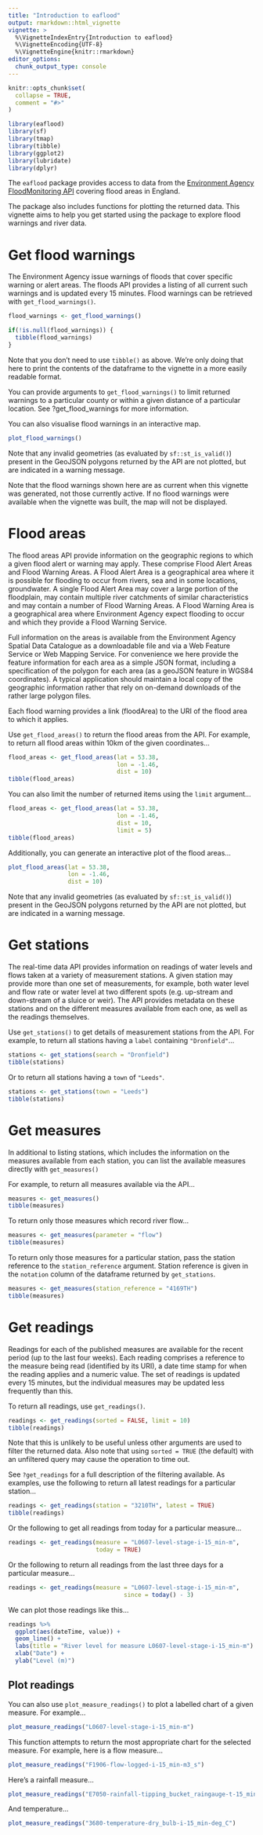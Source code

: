 ```yaml
---
title: "Introduction to eaflood"
output: rmarkdown::html_vignette
vignette: >
  %\VignetteIndexEntry{Introduction to eaflood}
  %\VignetteEncoding{UTF-8}
  %\VignetteEngine{knitr::rmarkdown}
editor_options: 
  chunk_output_type: console
---
```


```r
knitr::opts_chunk$set(
  collapse = TRUE,
  comment = "#>"
)
```

```r
library(eaflood)
library(sf)
library(tmap)
library(tibble)
library(ggplot2)
library(lubridate)
library(dplyr)
```

The `eaflood` package provides access to data from the 
[Environment Agency FloodMonitoring API](https://environment.data.gov.uk/flood-monitoring/doc/reference) 
covering flood areas in England.

The package also includes functions for plotting the returned data. This 
vignette aims to help you get started using the package to explore flood 
warnings and river data.

# Get flood warnings

The Environment Agency issue warnings of floods that cover specific warning or 
alert areas. The floods API provides a listing of all current such warnings and 
is updated every 15 minutes. Flood warnings can be retrieved with 
`get_flood_warnings()`.

```r
flood_warnings <- get_flood_warnings()

if(!is.null(flood_warnings)) {
  tibble(flood_warnings)
}
```

Note that you don't need to use `tibble()` as above. We're only doing that here 
to print the contents of the dataframe to the vignette in a more easily 
readable format.

You can provide arguments to `get_flood_warnings()` to limit returned warnings 
to a particular county or within a given distance of a particular location. 
See ?get_flood_warnings for more information.

You can also visualise flood warnings in an interactive map.

```r
plot_flood_warnings()
```

Note that any invalid geometries (as evaluated by `sf::st_is_valid()`) present 
in the GeoJSON polygons returned by the API are not plotted, but are indicated 
in a warning message.

Note that the flood warnings shown here are as current when this vignette was 
generated, not those currently active. If no flood warnings were available when 
the vignette was built, the map will not be displayed.

# Flood areas

The flood areas API provide information on the geographic regions to which a 
given flood alert or warning may apply. These comprise Flood Alert Areas and 
Flood Warning Areas. A Flood Alert Area is a geographical area where it is 
possible for flooding to occur from rivers, sea and in some locations, 
groundwater. A single Flood Alert Area may cover a large portion of the 
floodplain, may contain multiple river catchments of similar characteristics 
and may contain a number of Flood Warning Areas. A Flood Warning Area is a 
geographical area where Environment Agency expect flooding to occur and which 
they provide a Flood Warning Service.

Full information on the areas is available from the Environment Agency Spatial 
Data Catalogue as a downloadable file and via a Web Feature Service or Web 
Mapping Service. For convenience we here provide the feature information for 
each area as a simple JSON format, including a specification of the polygon for 
each area (as a geoJSON feature in WGS84 coordinates). A typical application 
should maintain a local copy of the geographic information rather that rely on 
on-demand downloads of the rather large polygon files.

Each flood warning provides a link (floodArea) to the URI of the flood area to 
which it applies.

Use `get_flood_areas()` to return the flood areas from the API. For example, 
to return all flood areas within 10km of the given coordinates... 

```r
flood_areas <- get_flood_areas(lat = 53.38,
                               lon = -1.46,
                               dist = 10)
tibble(flood_areas)
```

You can also limit the number of returned items using the `limit` argument...

```r
flood_areas <- get_flood_areas(lat = 53.38,
                               lon = -1.46,
                               dist = 10, 
                               limit = 5)
tibble(flood_areas)
```

Additionally, you can generate an interactive plot of the flood areas...

```r
plot_flood_areas(lat = 53.38,
                 lon = -1.46,
                 dist = 10)
```

Note that any invalid geometries (as evaluated by `sf::st_is_valid()`) present 
in the GeoJSON polygons returned by the API are not plotted, but are indicated 
in a warning message.

# Get stations

The real-time data API provides information on readings of water levels and 
flows taken at a variety of measurement stations. A given station may provide 
more than one set of measurements, for example, both water level and flow rate 
or water level at two different spots (e.g. up-stream and down-stream of a 
sluice or weir). The API provides metadata on these stations and on the 
different measures available from each one, as well as the readings themselves.

Use `get_stations()` to get details of measurement stations from the API. For 
example, to return all stations having a `label` containing `"Dronfield"`... 

```r
stations <- get_stations(search = "Dronfield")
tibble(stations)
```

Or to return all stations having a `town` of `"Leeds"`.

```r
stations <- get_stations(town = "Leeds")
tibble(stations)
```

# Get measures

In additional to listing stations, which includes the information on the 
measures available from each station, you can list the available measures 
directly with `get_measures()`

For example, to return all measures available via the API...

```r
measures <- get_measures()
tibble(measures)
```

To return only those measures which record river flow...

```r
measures <- get_measures(parameter = "flow")
tibble(measures)
```

To return only those measures for a particular station, pass the station 
reference to the `station_reference` argument. Station reference is given in 
the `notation` column of the dataframe returned by `get_stations`. 

```r
measures <- get_measures(station_reference = "4169TH")
tibble(measures)
```

# Get readings

Readings for each of the published measures are available for the recent period 
(up to the last four weeks). Each reading comprises a reference to the measure 
being read (identified by its URI), a date time stamp for when the reading 
applies and a numeric value. The set of readings is updated every 15 minutes, 
but the individual measures may be updated less frequently than this.

To return all readings, use `get_readings()`.

```r
readings <- get_readings(sorted = FALSE, limit = 10)
tibble(readings)
```

Note that this is unlikely to be useful unless other arguments are used to 
filter the returned data. Also note that using `sorted = TRUE` (the default) 
with an unfiltered query may cause the operation to time out.

See `?get_readings` for a full description of the filtering available. As 
examples, use the following to return all latest readings for a particular 
station...

```r
readings <- get_readings(station = "3210TH", latest = TRUE)
tibble(readings)
```

Or the following to get all readings from today for a particular measure...

```r
readings <- get_readings(measure = "L0607-level-stage-i-15_min-m", 
                         today = TRUE)
```

Or the following to return all readings from the last three days for a 
particular measure...

```r
readings <- get_readings(measure = "L0607-level-stage-i-15_min-m", 
                                 since = today() - 3)

```

We can plot those readings like this...

```r
readings %>% 
  ggplot(aes(dateTime, value)) + 
  geom_line() + 
  labs(title = "River level for measure L0607-level-stage-i-15_min-m") +
  xlab("Date") +
  ylab("Level (m)")
```

## Plot readings 

You can also use `plot_measure_readings()` to plot a labelled chart of a given measure. For example...

```r
plot_measure_readings("L0607-level-stage-i-15_min-m")
```

This function attempts to return the most appropriate chart for the selected measure. For example, here is a flow measure... 

```r
plot_measure_readings("F1906-flow-logged-i-15_min-m3_s")
```

Here's a rainfall measure...

```r
plot_measure_readings("E7050-rainfall-tipping_bucket_raingauge-t-15_min-mm")
```

And temperature...

```r
plot_measure_readings("3680-temperature-dry_bulb-i-15_min-deg_C")
```
